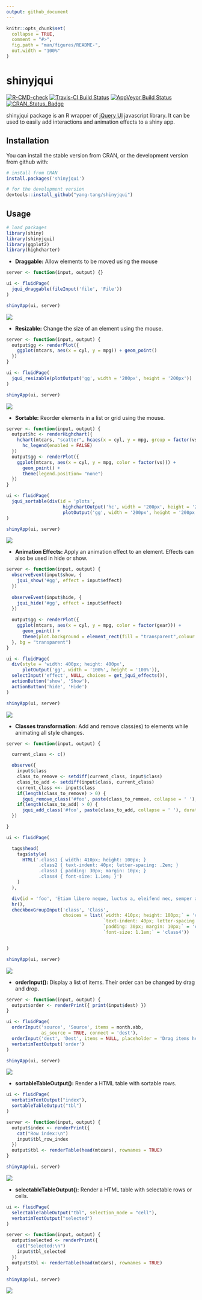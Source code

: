 ```yaml
---
output: github_document
---
```


<!-- README.md is generated from README.Rmd. Please edit that file -->

```r
knitr::opts_chunk$set(
  collapse = TRUE,
  comment = "#>",
  fig.path = "man/figures/README-",
  out.width = "100%"
)
```

# shinyjqui

<!-- badges: start -->
[![R-CMD-check](https://github.com/Yang-Tang/shinyjqui/workflows/R-CMD-check/badge.svg)](https://github.com/Yang-Tang/shinyjqui/actions) 
[![Travis-CI Build Status](https://travis-ci.org/Yang-Tang/shinyjqui.svg?branch=master)](https://travis-ci.org/Yang-Tang/shinyjqui) 
[![AppVeyor Build Status](https://ci.appveyor.com/api/projects/status/github/Yang-Tang/shinyjqui?branch=master&svg=true)](https://ci.appveyor.com/project/Yang-Tang/shinyjqui) [![CRAN\_Status\_Badge](https://www.r-pkg.org/badges/version/shinyjqui)](https://cran.r-project.org/package=shinyjqui)
<!-- badges: end -->

shinyjqui package is an R wrapper of [jQuery UI](https://jqueryui.com/) javascript library. It can be used to easily add interactions and animation effects to a shiny app.

## Installation

You can install the stable version from CRAN, or the development version from github with:

```r
# install from CRAN
install.packages('shinyjqui')

# for the development version
devtools::install_github("yang-tang/shinyjqui")
```

## Usage

```r
# load packages
library(shiny)
library(shinyjqui)
library(ggplot2)
library(highcharter)
```

* __Draggable:__ Allow elements to be moved using the mouse

```r
server <- function(input, output) {}

ui <- fluidPage(
  jqui_draggable(fileInput('file', 'File'))
)

shinyApp(ui, server)
```

![](draggable.gif)


* __Resizable:__ Change the size of an element using the mouse.

```r
server <- function(input, output) {
  output$gg <- renderPlot({
    ggplot(mtcars, aes(x = cyl, y = mpg)) + geom_point()
  })
}

ui <- fluidPage(
  jqui_resizable(plotOutput('gg', width = '200px', height = '200px'))
)

shinyApp(ui, server)
```

![](resizable.gif)


* __Sortable:__ Reorder elements in a list or grid using the mouse.

```r
server <- function(input, output) {
  output$hc <- renderHighchart({
    hchart(mtcars, "scatter", hcaes(x = cyl, y = mpg, group = factor(vs))) %>% 
      hc_legend(enabled = FALSE)
  })
  output$gg <- renderPlot({
    ggplot(mtcars, aes(x = cyl, y = mpg, color = factor(vs))) + 
      geom_point() + 
      theme(legend.position= "none")
  })
}

ui <- fluidPage(
  jqui_sortable(div(id = 'plots',
                     highchartOutput('hc', width = '200px', height = '200px'),
                     plotOutput('gg', width = '200px', height = '200px')))
)

shinyApp(ui, server)
```

![](sortable.gif)


* __Animation Effects:__ Apply an animation effect to an element. Effects can also be used in hide or show.

```r
server <- function(input, output) {
  observeEvent(input$show, {
    jqui_show('#gg', effect = input$effect)
  })
  
  observeEvent(input$hide, {
    jqui_hide('#gg', effect = input$effect)
  })
  
  output$gg <- renderPlot({
    ggplot(mtcars, aes(x = cyl, y = mpg, color = factor(gear))) +
      geom_point() +
      theme(plot.background = element_rect(fill = "transparent",colour = NA))
  }, bg = "transparent")
}

ui <- fluidPage(
  div(style = 'width: 400px; height: 400px',
      plotOutput('gg', width = '100%', height = '100%')),
  selectInput('effect', NULL, choices = get_jqui_effects()),
  actionButton('show', 'Show'),
  actionButton('hide', 'Hide')
)

shinyApp(ui, server)
```

![](effects.gif)


* __Classes transformation:__ Add and remove class(es) to elements while animating all style changes.

```r
server <- function(input, output) {

  current_class <- c()

  observe({
    input$class
    class_to_remove <- setdiff(current_class, input$class)
    class_to_add <- setdiff(input$class, current_class)
    current_class <<- input$class
    if(length(class_to_remove) > 0) {
      jqui_remove_class('#foo', paste(class_to_remove, collapse = ' '), duration = 1000)}
    if(length(class_to_add) > 0) {
      jqui_add_class('#foo', paste(class_to_add, collapse = ' '), duration = 1000)}
  })

}

ui <- fluidPage(

  tags$head(
    tags$style(
      HTML('.class1 { width: 410px; height: 100px; }
            .class2 { text-indent: 40px; letter-spacing: .2em; }
            .class3 { padding: 30px; margin: 10px; }
            .class4 { font-size: 1.1em; }')
    )
  ),

  div(id = 'foo', 'Etiam libero neque, luctus a, eleifend nec, semper at, lorem. Sed pede.'),
  hr(),
  checkboxGroupInput('class', 'Class',
                     choices = list(`width: 410px; height: 100px;` = 'class1',
                                    `text-indent: 40px; letter-spacing: .2em;` = 'class2',
                                    `padding: 30px; margin: 10px;` = 'class3',
                                    `font-size: 1.1em;` = 'class4'))


)

shinyApp(ui, server)
```

![](classes.gif)


* __orderInput():__ Display a list of items. Their order can be changed by drag and drop.

```r
server <- function(input, output) {
  output$order <- renderPrint({ print(input$dest) })
}

ui <- fluidPage(
  orderInput('source', 'Source', items = month.abb,
             as_source = TRUE, connect = 'dest'),
  orderInput('dest', 'Dest', items = NULL, placeholder = 'Drag items here...'),
  verbatimTextOutput('order')
)

shinyApp(ui, server)
```

![](orderInput.gif)


* __sortableTableOutput():__ Render a HTML table with sortable rows.

```r
ui <- fluidPage(
  verbatimTextOutput("index"),
  sortableTableOutput("tbl")
)

server <- function(input, output) {
  output$index <- renderPrint({
    cat("Row index:\n")
    input$tbl_row_index
  })
  output$tbl <- renderTable(head(mtcars), rownames = TRUE)
}

shinyApp(ui, server)
```

![](sortableTableOutput.gif)


* __selectableTableOutput():__ Render a HTML table with selectable rows or cells.

```r
ui <- fluidPage(
  selectableTableOutput("tbl", selection_mode = "cell"),
  verbatimTextOutput("selected")
)

server <- function(input, output) {
  output$selected <- renderPrint({
    cat("Selected:\n")
    input$tbl_selected
  })
  output$tbl <- renderTable(head(mtcars), rownames = TRUE)
}

shinyApp(ui, server)
```

![](selectableTableOutput_cell.gif)
